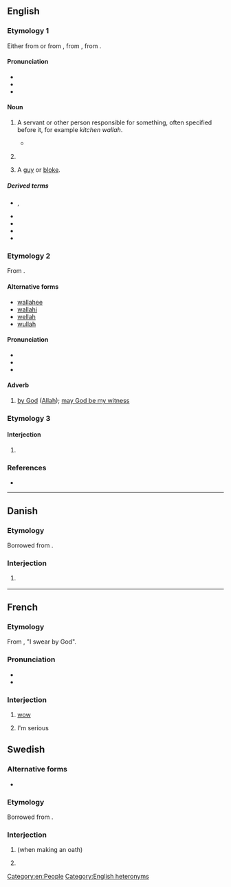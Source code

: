 ==English==

===Etymology 1===
Either from {{der|en|hi|-वाला||pertaining to}} or from {{bor|en|hi|वाला||person in charge}}, from {{der|en|sa|पाल||protector}}, from {{der|en|ine-pro|*peh₂-||protect}}.

====Pronunciation====
* {{IPA|en|/ˈwɑːlə/|/ˈwɒlə/}}
* {{audio|en|LL-Q1860 (eng)-Vealhurl-wallah.wav|Audio (Hampshire, England)}}
* {{rhymes|en|ɑːlə|ɒlə|s=2}}

====Noun====
{{en-noun}}

# {{lb|en|India}} A servant or other person responsible for something, often specified before it, for example ''kitchen wallah''.
#* {{quote-book|en|year=1931|author=George Orwell|title=A Hanging|passage=Kindly take one of my cigarettes, sir. Do you not admire my new silver case, sir? From the boxwallah, two rupees eight annas.}}
# {{lb|en|India|historical}} {{short for|en|competition wallah}}
# {{lb|en|British|slang}} A [[guy]] or [[bloke]].

=====Derived terms=====
* {{l|en|boxwallah}}, {{l|en|boxwalla}}
* {{l|en|compass wallah}}
* {{l|en|competition wallah}}
* {{l|en|ground wallah}}
* {{l|en|punkahwallah}}

===Etymology 2===
From {{der|en|ar|وَٱللّٰه|tr=wa-llāh|lit=by God}}. {{root|en|ar|ء ل ه}}

====Alternative forms====
* [[wallahee]]
* [[wallahi]]
* [[wellah]]
* [[wullah]]

====Pronunciation====
* {{IPA|en|/wəˈlɑː(h)/}}
* {{audio|en|LL-Q1860 (eng)-Vealhurl-wallah2.wav|Audio (Hampshire, England)}}
* {{rhymes|en|ɑː|ɑːh|s=2}}

====Adverb====
{{en-adv|-}}

# {{lb|en|Islam}} [[by God]] ([[Allah]]); [[may God be my witness]] {{non-gloss definition|used in making a solemn oath}}

===Etymology 3===

====Interjection====
{{head|en|interjection}}

# {{misspelling of|en|voilà}}

===References===
* {{R:Websters}}

[[Category:en:People]]
[[Category:English heteronyms]]
----

==Danish==

===Etymology===
Borrowed from {{bor|da|ar|وَٱللّٰه}}.

===Interjection===
{{da-interj}}

# {{lb|da|slang}} {{ngd|Generic intensifier.}}

----

==French==

===Etymology===
From {{bor|fr|ar|وَٱللّٰه}}, "I swear by God".

===Pronunciation===
* {{fr-IPA}}
* {{audio|fr|LL-Q150 (fra)-WikiLucas00-wallah.wav|Audio}}

===Interjection===
{{fr-intj}}

# {{lb|fr|slang}} [[wow]] {{gloss|an expression of surprise}}
# {{lb|fr|slang|Tunisia}} I'm serious

==Swedish==

===Alternative forms===
* {{l|sv|walla}}

===Etymology===
Borrowed from {{bor|sv|ar|وَٱللّٰه}}.

===Interjection===
{{head|sv|interjection}}

# {{lb|en|Islam}} {{l|en|wallah}} (when making an oath)
#: {{ux|sv|– Är det sant? – '''Wallah'''! Jag svär!|– Is that true? – '''Wallah'''! I swear!}}
#: {{syn|sv|mammas död}}
# {{lb|sv|slang}} {{ngd|Generic intensifier.}}
